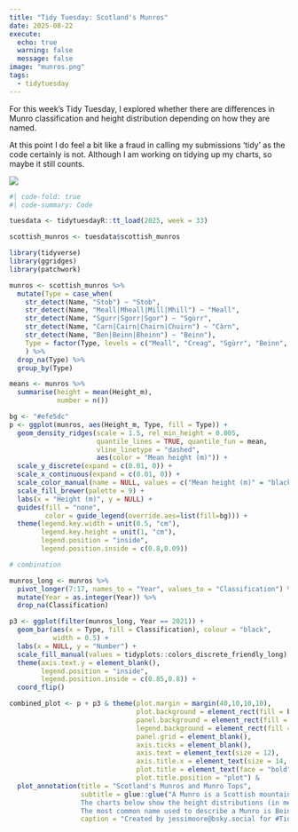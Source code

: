 ```yaml
---
title: "Tidy Tuesday: Scotland's Munros"
date: 2025-08-22
execute:
  echo: true
  warning: false
  message: false
image: "munros.png"
tags: 
  - tidytuesday
---
```


For this week's Tidy Tuesday, I explored whether there are differences in Munro classification and height distribution depending on how they are named.

At this point I do feel a bit like a fraud in calling my submissions 'tidy' as the code certainly is not. Although I am working on tidying up my charts, so maybe it still counts.

![](munros.png)

```r
#| code-fold: true
#| code-summary: Code

tuesdata <- tidytuesdayR::tt_load(2025, week = 33)

scottish_munros <- tuesdata$scottish_munros

library(tidyverse)
library(ggridges)
library(patchwork)

munros <- scottish_munros %>%
  mutate(Type = case_when(
    str_detect(Name, "Stob") ~ "Stob",
    str_detect(Name, "Meall|Mheall|Mill|Mhill") ~ "Meall",
    str_detect(Name, "Sgurr|Sgorr|Sgor") ~ "Sgùrr",
    str_detect(Name, "Carn|Cairn|Chairn|Chuirn") ~ "Càrn",
    str_detect(Name, "Ben|Beinn|Bheinn") ~ "Beinn"),
    Type = factor(Type, levels = c("Meall", "Creag", "Sgùrr", "Beinn", "Càrn", "Stob"))
    ) %>%
  drop_na(Type) %>%
  group_by(Type)

means <- munros %>%
  summarise(height = mean(Height_m),
            number = n())

bg <- "#efe5dc"
p <- ggplot(munros, aes(Height_m, Type, fill = Type)) +
  geom_density_ridges(scale = 1.5, rel_min_height = 0.005,
                      quantile_lines = TRUE, quantile_fun = mean,
                      vline_linetype = "dashed",
                      aes(color = "Mean height (m)")) +
  scale_y_discrete(expand = c(0.01, 0)) +
  scale_x_continuous(expand = c(0.01, 0)) +
  scale_color_manual(name = NULL, values = c("Mean height (m)" = "black")) +
  scale_fill_brewer(palette = 9) +
  labs(x = "Height (m)", y = NULL) +
  guides(fill = "none",
         color = guide_legend(override.aes=list(fill=bg))) +
  theme(legend.key.width = unit(0.5, "cm"),
        legend.key.height = unit(1, "cm"),
        legend.position = "inside",
        legend.position.inside = c(0.8,0.09))

# combination

munros_long <- munros %>%
  pivot_longer(7:17, names_to = "Year", values_to = "Classification") %>%
  mutate(Year = as.integer(Year)) %>%
  drop_na(Classification)

p3 <- ggplot(filter(munros_long, Year == 2021)) +
  geom_bar(aes(x = Type, fill = Classification), colour = "black",
           width = 0.5) +
  labs(x = NULL, y = "Number") +
  scale_fill_manual(values = tidyplots::colors_discrete_friendly_long) +
  theme(axis.text.y = element_blank(),
        legend.position = "inside",
        legend.position.inside = c(0.85,0.8)) +
  coord_flip()

combined_plot <- p + p3 & theme(plot.margin = margin(40,10,10,10),
                                plot.background = element_rect(fill = bg, color = bg),
                                panel.background = element_rect(fill = bg, color = bg),
                                legend.background = element_rect(fill = bg, color = bg),
                                panel.grid = element_blank(),
                                axis.ticks = element_blank(),
                                axis.text = element_text(size = 12),
                                axis.title.x = element_text(size = 14, hjust = 1),
                                plot.title = element_text(face = "bold", size = 16, hjust = 0, vjust = 5),
                                plot.title.position = "plot") &
  plot_annotation(title = "Scotland's Munros and Munro Tops",
                  subtitle = glue::glue("A Munro is a Scottish mountain and a Munro Top is a subsidiary summit of a Munro not considered a distinct mountain in its own right.
                  The charts below show the height distributions (in metres) and the number of Munros and Munro Tops by commonly used Gaelic names.
                  The most common name used to describe a Munro is Beinn (or Ben), meaning 'mountain' or 'peak'."),
                  caption = "Created by jessimoore@bsky.social for #TidyTuesday. Source: The Database of British and Irish Hills v18.2, www.hills-database.co.uk")
```
